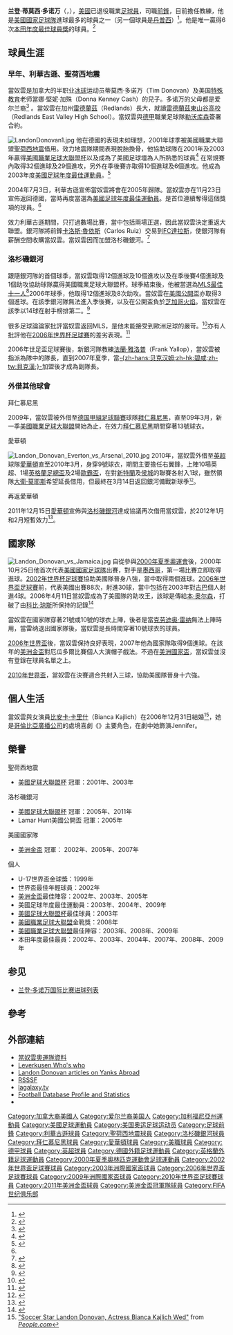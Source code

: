{{noteTA
|G1=足球|G2=德甲|G3=EPL
|T=zh-hans:兰登·多诺万;zh-hk:蘭頓·當路雲;zh-tw:蘭頓·唐納文;
|1=zh-hans:兰登·多诺万;zh-hk:蘭頓·當路雲;zh-tw:蘭頓·唐納文;
|2=zh-hans:多诺万;zh-hk:當路雲;zh-tw:唐納文;
}}
{{Infobox football biography
| name                 = 蘭頓·當路雲<br />''Landon Donovan''
| image                = WikiLando.jpg
| image_size           = 200
| fullname             = Landon Timothy Donovan<ref>{{Cite news
| title = 2006 FIFA World Cup Germany: List of Players
| url = http://www.fifadata.com/document/fwc/2006/PDF/FWC_2006_SquadLists.pdf
| publisher = FIFA
| format = PDF
| page = 32
| date = March 21, 2014
| accessdate = December 11, 2014
| archive-url = https://web.archive.org/web/20131105063657/http://www.fifadata.com/document/fwc/2006/PDF/FWC_2006_SquadLists.pdf
| archive-date = 2013-11-05
| dead-url = yes
}}</ref>
| birth_date           = {{birth date and age|1982|3|4}}
| birth_place          = 美國[[加利福尼亞州|加利福尼亞州]][[安大略_(加利福尼亞州)|安大略]]
| height               = {{height|ft=5|in=8}}<ref>{{cite web|title=MLS Player Profile|url=http://www.mlssoccer.com/players/landon-donovan|publisher=Major League Soccer|accessdate=March 16, 2012|archive-date=2013-02-26|archive-url=https://www.webcitation.org/6EjL2plSf?url=http://www.mlssoccer.com/players/landon-donovan|dead-url=no}}</ref> 
| currentclub = {{le|聖迭戈忠誠|San Diego Loyal SC}} (owner-manager)
| clubnumber = 
| youthyears1          = 1999
| youthclubs1          = IMG Soccer Academy| years1               
| years1               = 1999–2000
| clubs1               = [[勒沃库森足球俱乐部|利華古遜二隊]]
| caps1                = 28
| goals1               = 9
| years2               = 2000–2005
| clubs2               = [[勒沃库森足球俱乐部|利華古遜]]
| caps2                = 7
| goals2               = 0
| years3               = 2001–2004
| clubs3               = → [[聖荷西地震|聖荷西地震]]（外借）
| caps3                = 87
| goals3               = 32
| years4               = 2005–2014
| clubs4               = [[洛杉磯銀河|洛杉磯銀河]]
| caps4                = 247
| goals4               = 112
| years5               = 2009
| clubs5               = → [[拜仁慕尼黑足球俱乐部|拜仁慕尼黑]]（外借）
| caps5                = 6
| goals5               = 0
| years6               = 2010
| clubs6               = → [[埃弗顿足球俱乐部|埃弗顿]]（外借）
| caps6                = 10
| goals6               = 2
| years7               = 2012
| clubs7               = → [[埃弗顿足球俱乐部|埃弗顿]]（外借）
| caps7                = 7
| goals7               = 0
| years8               = 2016
| clubs8               = [[洛杉磯銀河|洛杉磯銀河]]
| caps8                = 6
| goals8               = 1
| years9               = 2018
| clubs9               = [[萊昂足球會|利昂]]
| caps9                = 5
| goals9               = 0
| years10 = 2019
| clubs10 = {{en-link|聖迭戈襪子|San Diego Sockers (2009–)}} (室內足球)
| caps10 = 8
| goals10 = 5
| totalcaps = 412
| totalgoals = 161
| nationalyears1       = 1998–1999
| nationalteam1        = [[美國國家足球隊|美國U17]]
| nationalcaps1        = 41
| nationalgoals1       = 35
| nationalyears2       = 2001
| nationalteam2        = [[美國國家足球隊|美國U20]]
| nationalcaps2        = 4
| nationalgoals2       = 0
| nationalyears3       = 2000–2004
| nationalteam3        = [[美國國家足球隊|美國U23]]
| nationalcaps3        = 15
| nationalgoals3       = 9
| nationalyears4       = 2000–2014
| nationalteam4        = [[美國國家足球隊|美國]]
| nationalcaps4        = 157
| nationalgoals4       = 57
| nationalyears5 = 2019
| nationalteam5 = {{en-link|美国国家竞技场足球队|United States national arena soccer team}}(室內足球)
| nationalcaps5 = 1
| nationalgoals5 = 0
| manageryears1 = 2020–
| managerclubs1 = {{le|聖迭戈忠誠|San Diego Loyal SC}}
| medaltemplates       =
| pcupdate             = 
| ntupdate             = 
}}

'''兰登·蒂莫西·多诺万'''（{{lang-en|'''Landon Timothy Donovan'''}}，{{bd|1982年|12月4日|catIDx=Donovan, Landon}}），[[美國|美國]]已退役職業[[足球員|足球員]]，司職[[前鋒_(足球)|前鋒]]，目前擔任{{en-link|聖迭戈忠誠|San Diego Loyal SC}}教練，他是[[美國國家足球隊|美國國家足球隊]]進球最多的球員之一（另一個球員是[[奇連·丹普西|丹普西]]）<ref>{{cite web | url=http://www.ussoccer.com/articles/viewArticle.jsp_950286.html | title=USA Continues Domination with 2-1 Victory Over Mexico to Lift Fourth Overall CONCACAF Gold Cup Trophy | publisher=[[美國足球協會|美國足球協會]] | date=2007年6月24日 | accessdate=2007-06-26 | archive-url=https://web.archive.org/web/20070930015031/http://www.ussoccer.com/articles/viewArticle.jsp_950286.html | archive-date=2007年9月30日 | dead-url=yes }}</ref>。他是唯一贏得6次[[本田年度最佳球員獎|本田年度最佳球員獎]]的球員。<ref>{{cite web | url=http://soccernet.espn.go.com/news/story?id=470125&cc=5901 | title=Donovan becomes award's first four-time winner | publisher=Associated Press | date=2007年10月5日 | accessdate=2007-10-11 | archive-date=2009-07-07 | archive-url=https://web.archive.org/web/20090707075155/http://soccernet.espn.go.com/news/story?id=470125&cc=5901 | dead-url=no }}</ref>

== 球員生涯 ==
=== 早年、利華古遜、聖荷西地震 ===
當奴雲是加拿大的半职业[[冰球|冰球]]运动员蒂莫西·多诺万（Tim Donovan）及美国[[特殊教育|特殊教育]]老师當娜·堅妮·加殊（Donna Kenney Cash）的兒子。多诺万的父母都是爱尔兰裔<ref name=jockbio>{{cite web |url=http://www.jockbio.com/Bios/Donovan_Landon/Donovan_bio.html |title=Landon Donovan Biography |publisher=JockBio |date=March 4, 1982 |accessdate=June 26, 2010 |archive-date=2012-10-23 |archive-url=https://www.webcitation.org/6Bd3nglAu?url=http://www.jockbio.com/Bios/Donovan_Landon/Donovan_bio.html |dead-url=yes }}</ref> 。當奴雲在加州[[雷德蘭茲|雷德蘭茲]]（Redlands）長大，就讀[[雷德蘭茲東山谷高校|雷德蘭茲東山谷高校]]（Redlands East Valley High School）。當奴雲與[[德甲|德甲]]職業足球隊[[勒沃库森|勒沃库森]]簽署合約。

[[File:LandonDonovan1.jpg|thumb]]
他在德國的表現未如理想，2001年球季被美國職業大聯盟[[聖荷西地震|聖荷西地震]]借用。效力地震隊期間表現脫胎換骨，他協助球隊在2001年及2003年贏得[[美國職業足球大聯盟杯|美國職業足球大聯盟杯]]以及成為了美國足球壇為人所熟悉的球員<ref>{{cite web | url=http://web.mlsnet.com/news/mls_events_news.jsp?ymd=20051110&content_id=47956&vkey=mlscup2005&fext=.jsp | title=Los Angeles Galaxy mini bios | date=November 10, 2005 | accessdate=2007-06-25 | deadurl=yes | archiveurl=https://web.archive.org/web/20070318235530/http://web.mlsnet.com/news/mls_events_news.jsp?ymd=20051110&content_id=47956&vkey=mlscup2005&fext=.jsp | archivedate=2007-03-18 }}</ref> 在常規賽內取得32個進球及29個進攻，另外在季後賽亦取得10個進球及6個進攻。他成為2003年度[[美國足球年度最佳運動員|美國足球年度最佳運動員]]。<ref name="athleteoftheyear">{{cite web | url=http://www.soccerhall.org/history/ChevroletWinners.htm | title=U.S. Soccer Athlete of the Year | publisher=[[National_Soccer_Hall_of_Fame|National Soccer Hall of Fame]] | accessdate=2007年6月26日 | archive-date=2016年3月10日 | archive-url=https://web.archive.org/web/20160310104916/http://soccerhall.org/history/chevroletwinners.htm | dead-url=yes }}</ref>

2004年7月3日，利華古遜宣佈當奴雲將會在2005年歸隊。當奴雲亦在11月23日宣佈返回德國，當時再度當選為[[美國足球年度最佳運動員|美國足球年度最佳運動員]]。是首位連續奪得這個獎項的球員。<ref name="athleteoftheyear"/> 

效力利華古遜期間，只打過數場比賽，當中包括兩場正選，因此當奴雲決定重返大聯盟。銀河隊將前鋒[[卡洛斯·魯依斯|卡洛斯·魯依斯]]（Carlos Ruiz）交易到[[FC達拉斯|FC達拉斯]]，使銀河隊有薪酬空間收購當奴雲。當奴雲因而加盟洛杉磯銀河。<ref>{{cite news | url=http://www.usatoday.com/sports/soccer/mls/2005-03-30-dallas-ruiz_x.htm | title=Galaxy trade Ruiz to Dallas, Donovan returning to L.A.? | publisher=[[今日美國|今日美國]] | date=2005年3月30日 | accessdate=2007年6月26日 | archive-date=2010年6月16日 | archive-url=https://web.archive.org/web/20100616072216/http://www.usatoday.com/sports/soccer/mls/2005-03-30-dallas-ruiz_x.htm | dead-url=no }}</ref>

=== 洛杉磯銀河 ===
跟隨銀河隊的首個球季，當奴雲取得12個進球及10個進攻以及在季後賽4個進球及1個助攻協助球隊贏得美國職業足球大聯盟杯。球季結束後，他被當選為[[MLS最佳十一人|MLS最佳十一人]]<ref>{{cite web | url=http://web.mlsnet.com/news/mls_events_news.jsp?ymd=20051111&content_id=47999&vkey=mlscup2005&fext=.jsp | title=MLS All-Time Best XI team unveiled | publisher=[[美國職業足球大聯盟|美國職業足球大聯盟]] | first=Jonathan | last=Nierman | date=2005年11月11日 | accessdate=2007年6月25日 | deadurl=yes | archiveurl=https://web.archive.org/web/20070608223502/http://web.mlsnet.com/news/mls_events_news.jsp?ymd=20051111&content_id=47999&vkey=mlscup2005&fext=.jsp | archivedate=2007年6月8日 }}</ref>2006年球季，他取得12個進球及8次助攻。當奴雲在[[美國公開盃|美國公開盃]]亦取得3個進球。在該季銀河隊無法進入季後賽，以及在公開盃負於[[芝加哥火焰|芝加哥火焰]]。當奴雲在該季以14球在射手榜排第二。<ref>{{cite web | url=http://la.galaxy.mlsnet.com/players/bio.jsp?team=t106&player=donovan_l&playerId=don474618&statType=current | title=Landon Donovan | publisher=[[洛杉磯銀河|洛杉磯銀河]] | accessdate=2007年6月25日 | deadurl=yes | archiveurl=https://web.archive.org/web/20071016040303/http://la.galaxy.mlsnet.com/players/bio.jsp?team=t106&player=donovan_l&playerId=don474618&statType=current | archivedate=2007年10月16日 }}</ref>

很多足球論論家批評當奴雲返回MLS，是他未能接受到歐洲足球的嚴苛。<ref>{{cite web|url=http://fifaworldcup.yahoo.com/06/en/060525/7/6wlp.html|title=http://fifaworldcup.yahoo.com/06/en/060525/7/6wlp.html|accessdate=2007年6月20日|archive-date=2006年5月28日|archive-url=https://web.archive.org/web/20060528024517/http://fifaworldcup.yahoo.com/06/en/060525/7/6wlp.html|dead-url=no}}</ref>亦有人批評他在[[2006年世界杯足球賽|2006年世界杯足球賽]]的差劣表現。<ref>{{cite web|url=http://www.chron.com/disp/story.mpl/sports/lopez/3967356.html|title=http://www.chron.com/disp/story.mpl/sports/lopez/3967356.html|accessdate=2007年6月20日|archive-date=2007年4月3日|archive-url=https://web.archive.org/web/20070403231733/http://www.chron.com/disp/story.mpl/sports/lopez/3967356.html|dead-url=no}}</ref>

2006年世足盃足球賽後，新銀河隊教練[[法蘭·雅洛普|法蘭·雅洛普]]（Frank Yallop），當奴雲被指派為隊中的隊長，直到2007年夏季，當[[碧咸|-{zh-hans:贝克汉姆;zh-hk:碧咸;zh-tw:貝克漢;}-]]加盟後才成為副隊長。

=== 外借其他球會 ===
;拜仁慕尼黑
2009年，當奴雲被外借至[[德国足球甲级联赛|德国甲組足球聯賽]]球隊[[拜仁慕尼黑足球俱乐部|拜仁慕尼黑]]，直至09年3月，新一季[[美國職業足球大聯盟|美國職業足球大聯盟]]開始為止，在效力[[拜仁慕尼黑足球俱乐部|拜仁慕尼黑]]期間穿著13號球衣。

;愛華頓
[[File:Landon_Donovan_Everton_vs_Arsenal_2010.jpg|left]]
2010年，當奴雲外借至[[英超|英超]]球隊[[埃弗顿足球俱乐部|愛華頓]]直至2010年3月，身穿9號球衣，期間主要擔任右翼鋒，上陣10場英超、1場[[英格蘭足總盃|英格蘭足總盃]]及2場[[欧足联欧洲联赛|歐霸盃]]，在對[[桑德兰足球俱乐部|新特蘭]]及[[赫尔城足球俱乐部|侯城]]的聯賽各射入1球，雖然領隊[[大衛·莫耶斯|大衛·莫耶斯]]希望延長借用，但最終在3月14日返回銀河備戰新球季<small><ref>{{cite news |language=en |url=http://news.bbc.co.uk/sport2/hi/football/teams/e/everton/8554684.stm |title=Landon Donovan ends loan spell at Everton |publisher=[[BBC|BBC]] Sport |date=2010-03-14 |accessdate=2010-03-20 |archive-date=2021-01-18 |archive-url=https://web.archive.org/web/20210118180832/http://news.bbc.co.uk/sport2/hi/football/teams/e/everton/8554684.stm |dead-url=no }}</ref></small>。

;再返愛華頓
2011年12月15日[[埃弗顿足球俱乐部|愛華頓]]宣佈與[[洛杉磯銀河|洛杉磯銀河]]達成協議再次借用當奴雲，於2012年1月和2月短暫效力<ref>{{cite news |language=en |url=http://news.bbc.co.uk/sport2/hi/football/16209648.stm |title=Landon Donovan to return to Everton from LA Galaxy |publisher=''[[BBC_Sport|BBC Sport]]'' |date=2011-12-15 |accessdate=2011-12-16 |archive-date=2012-01-12 |archive-url=https://web.archive.org/web/20120112193306/http://news.bbc.co.uk/sport2/hi/football/16209648.stm |dead-url=no }}</ref>。

== 國家隊 ==
[[File:Landon_Donovan_vs_Jamaica.jpg|thumb]]
{{main|兰登·多诺万国际比赛进球列表}}
自從參與[[2000年夏季奧林匹克運動會|2000年夏季奧運會]]後，2000年10月25日他首次代表[[美國國家足球隊|美國國家足球隊]]出賽，對手是[[墨西哥國家足球隊|墨西哥]]，第一場比賽立即取得進球。[[2002年世界杯足球賽|2002年世界杯足球賽]]協助美國隊晉身八強，當中取得兩個進球。[[2006年世界盃足球賽|2006年世界盃足球賽]]前，代表美國出賽88次，射進30球，當中包括在2003年對[[古巴國家足球隊|古巴]]個人射進4球。2006年4月11日當奴雲成為了美國隊的助攻王，該球是傳給[[本·奥尔森|本·奥尔森]]，打破了由[[科比·琼斯|科比·琼斯]]所保持的記錄<ref>{{cite news | url=http://www.soccertimes.com/usteams/2006/men/games/apr11.htm | title=Donovan becomes leader in career assists in 1-1 draw with Jamaica | publisher=Soccer Times | date=2006年4月11日 | accessdate=2007年6月25日 | archiveurl=https://web.archive.org/web/20070930160428/http://www.soccertimes.com/usteams/2006/men/games/apr11.htm | archivedate=2007年9月30日 | deadurl=yes }}</ref>

當奴雲在國家隊穿著21號或10號的球衣上陣，後者是當[[克劳迪奥·雷纳|克劳迪奥·雷纳]]無法上陣時用，當雷纳退出國家隊後，當奴雲是長時間穿著10號球衣的球員。

[[2006年世界盃足球賽|2006年世界盃]]後，當奴雲保持良好表現，2007年他為國家隊取得9個進球。在該年的[[美洲金盃|美洲金盃]]對厄瓜多爾比賽個人大演帽子戲法。不過在[[美洲國家盃|美洲國家盃]]，當奴雲並沒有登錄在球員名單之上。

[[2010年世界盃足球賽|2010年世界盃]]，當奴雲在決賽週合共射入三球，協助美國隊晉身十六強。

== 個人生活 ==
當奴雲與女演員[[比安卡·卡里什|比安卡·卡里什]]（Bianca Kajlich）在2006年12月31日結婚<ref>[http://www.people.com/people/article/0,,20005722,00.html "Soccer Star Landon Donovan, Actress Bianca Kajlich Wed"] {{Wayback|url=http://www.people.com/people/article/0,,20005722,00.html |date=20160522225000 }} from ''[[People_(magazine)|People.com]]''</ref>，她是[[哥倫比亞廣播公司|哥倫比亞廣播公司]]的處境喜劇《{{link-en|約會規則|Rules of Engagement (TV series)}}》主要角色，在劇中她飾演Jennifer。

== 榮譽 ==
;聖荷西地震
* [[美國足球大聯盟杯|美國足球大聯盟杯]] 冠軍：2001年、2003年

;洛杉磯銀河
* [[美國足球大聯盟杯|美國足球大聯盟杯]] 冠軍：2005年、2011年
* Lamar Hunt美國公開盃 冠軍：2005年

;美國國家隊
* [[美洲金盃|美洲金盃]] 冠軍： 2002年、2005年、2007年                                                   

;個人
* U-17世界盃金球獎：1999年
* 世界盃最佳年輕球員：2002年
* [[美洲金盃|美洲金盃]]最佳陣容：2002年、2003年、2005年
* 美國足球年度最佳運動員：2003年、2004年、2009年
* [[美國足球大聯盟杯|美國足球大聯盟杯]]最佳球員：2003年
* [[美國職業足球大聯盟|美國職業足球大聯盟]]金靴獎：2008年
* [[美國職業足球大聯盟|美國職業足球大聯盟]]最佳陣容：2003年、2008年、2009年
* 本田年度最佳最員：2002年、2003年、2004年、2007年、2008年、2009年

== 参见 ==
* [[兰登·多诺万国际比赛进球列表|兰登·多诺万国际比赛进球列表]]

== 參考 ==
{{reflist}}

== 外部連結 ==
{{Commons Category|Landon Donovan}}
*[http://www.usoc.org/26_806.htm 當奴雲奧運隊資料] {{Wayback|url=http://www.usoc.org/26_806.htm |date=20070930202129 }}
*[http://www.leverkusen.com/whoiswho/whoiswho.php4?view=DonovanL Leverkusen Who's who] {{Wayback|url=http://www.leverkusen.com/whoiswho/whoiswho.php4?view=DonovanL |date=20100507195142 }}
*[http://www.yanks-abroad.com/content.php?mode=search&s=Landon%20Donovan Landon Donovan articles on Yanks Abroad] {{Wayback|url=http://www.yanks-abroad.com/content.php?mode=search&s=Landon%20Donovan |date=20190603074750 }}
*[http://www.rsssf.com/miscellaneous/donovan-intlg.html RSSSF]{{WebCite|url=https://www.webcitation.org/65pTeyoN6?url=http://www.rsssf.com/miscellaneous/donovan-intlg.html |date=20120301033131 |dateformat=iso }}
*[http://www.lagalaxy.tv/landon_donovan.htm lagalaxy.tv] {{Wayback|url=http://www.lagalaxy.tv/landon_donovan.htm |date=20080623090917 }}
*[http://www.footballdatabase.com/index.php?page=player&Id=542&b=true&pn=Landon_Timothy_Donovan Football Database Profile and Statistics] {{Wayback|url=http://www.footballdatabase.com/index.php?page=player&Id=542&b=true&pn=Landon_Timothy_Donovan |date=20201129104646 }}
*{{soccerbase|id=24312}}

{{start box}}
{{s-ach}}
{{succession box|title=[[美國足球年度最佳運動員|美國足球先生]]|before=[[布拉德·弗里德爾|費度]] |after=[[凱西·凱勒|基拿]]|years=2003、2004年}}
{{succession box|title=[[美國足球年度最佳運動員|美國足球先生]]|before=[[添·侯活|侯活]] |after=現任|years=2009、2010年}}
{{end box}}
{{Navboxes colour 
|title= 美國國家足球隊
|bg= #002868
|fg= white
|bordercolor= 
|list1=
{{2006年世界盃足球賽美國參賽名單}}
{{2009年聯合會盃足球賽美國參賽名單}}
{{2010年世界盃足球賽美國參賽名單}}
}}
{{世界杯最佳年轻球员}}

{{Authority control}}
{{DEFAULTSORT:Donovan, Landon}}
[[Category:加拿大裔美國人|Category:加拿大裔美國人]]
[[Category:爱尔兰裔美国人|Category:爱尔兰裔美国人]]
[[Category:加利福尼亞州運動員|Category:加利福尼亞州運動員]]
[[Category:美國足球運動員|Category:美國足球運動員]]
[[Category:美国奥运足球运动员|Category:美国奥运足球运动员]]
[[Category:足球前鋒|Category:足球前鋒]]
[[Category:利華古遜球員|Category:利華古遜球員]]
[[Category:聖荷西地震球員|Category:聖荷西地震球員]]
[[Category:洛杉磯銀河球員|Category:洛杉磯銀河球員]]
[[Category:拜仁慕尼黑球員|Category:拜仁慕尼黑球員]]
[[Category:愛華頓球員|Category:愛華頓球員]]
[[Category:美職球員|Category:美職球員]]
[[Category:德甲球員|Category:德甲球員]]
[[Category:英超球員|Category:英超球員]]
[[Category:德國外籍足球運動員|Category:德國外籍足球運動員]]
[[Category:英格蘭外籍足球運動員|Category:英格蘭外籍足球運動員]]
[[Category:2000年夏季奧林匹克運動會足球運動員|Category:2000年夏季奧林匹克運動會足球運動員]]
[[Category:2002年世界盃足球賽球員|Category:2002年世界盃足球賽球員]]
[[Category:2003年洲際國家盃球員|Category:2003年洲際國家盃球員]]
[[Category:2006年世界盃足球賽球員|Category:2006年世界盃足球賽球員]]
[[Category:2009年洲際國家盃球員|Category:2009年洲際國家盃球員]]
[[Category:2010年世界盃足球賽球員|Category:2010年世界盃足球賽球員]]
[[Category:2011年美洲金盃球員|Category:2011年美洲金盃球員]]
[[Category:美洲金盃冠軍隊球員|Category:美洲金盃冠軍隊球員]]
[[Category:FIFA世纪俱乐部|Category:FIFA世纪俱乐部]]